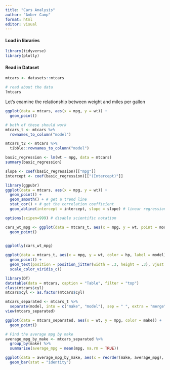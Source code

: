 ```yaml
---
title: "Cars Analysis"
author: "Amber Camp"
format: html
editor: visual
---
```


#### Load in libraries

```r
library(tidyverse)
library(plotly)
```

#### Read in Dataset

```r
mtcars <- datasets::mtcars

# read about the data
?mtcars
```

Let's examine the relationship between weight and miles per gallon

```r
ggplot(data = mtcars, aes(x = mpg, y = wt)) + 
  geom_point() 
```

```r
# both of these should work
mtcars_t <- mtcars %>%
  rownames_to_column("model")

mtcars_t2 <- mtcars %>%
  tibble::rownames_to_column("model")
```

```r
basic_regression <- lm(wt ~ mpg, data = mtcars)
summary(basic_regression)

slope <- coef(basic_regression)[["mpg"]]
intercept <- coef(basic_regression)[["(Intercept)"]]

library(ggpubr)
ggplot(data = mtcars, aes(x = mpg, y = wt)) + 
  geom_point() +
  geom_smooth() + # get a trend line
  stat_cor() + # get the correlation coefficient
  geom_abline(intercept = intercept, slope = slope) # linear regression line 

options(scipen=999) # disable scientific notation


```

```r
cars_wt_mpg <- ggplot(data = mtcars_t, aes(x = mpg, y = wt, point = model, color = hp)) + 
  geom_point()
  

ggplotly(cars_wt_mpg)


```

```r
ggplot(data = mtcars_t, aes(x = mpg, y = wt, color = hp, label = model)) +
  geom_point() +
  geom_text(position = position_jitter(width = .3, height = .3), vjust = -1.5, size = 2, color = "black") +
  scale_color_viridis_c()
```

```r
library(DT) 
datatable(data = mtcars, caption = "Table", filter = "top")
class(mtcars$cyl)
mtcars$cyl <- as.factor(mtcars$cyl)


```

```r
mtcars_separated <- mtcars_t %>%
  separate(model, into = c("make", "model"), sep = " ", extra = "merge", fill = "left")
view(mtcars_separated)

ggplot(data = mtcars_separated, aes(x = wt, y = mpg, color = make)) + 
  geom_point() 

# Find the average mpg by make
average_mpg_by_make <- mtcars_separated %>% 
  group_by(make) %>% 
  summarise(average_mpg = mean(mpg, na.rm = TRUE)) 

ggplot(data = average_mpg_by_make, aes(x = reorder(make, average_mpg), y = average_mpg)) + 
  geom_bar(stat = "identity") 
```
